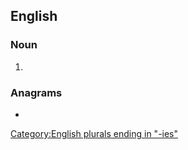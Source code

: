 ==English==

===Noun===
{{head|en|noun form}}

# {{plural of|en|potty}}

===Anagrams===
* {{anagrams|en|a=eiopstt|Petitos|tip-toes|tiptoes|topsite}}

[[Category:English plurals ending in "-ies"]]